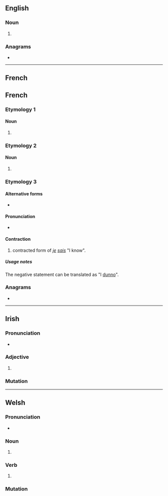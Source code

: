 {{also|cháis}}
==English==

===Noun===
{{head|en|noun form}}

# {{plural of|en|chai}}

===Anagrams===
* {{anagrams|en|a=achis|Chias|Chisa|chias}}

----

==French==

==French==

===Etymology 1===

====Noun====
{{head|fr|noun form}}

# {{plural of|fr|chai|g=m|t=wine cellars}}

===Etymology 2===

====Noun====
{{head|fr|noun form}}

# {{plural of|fr|chai|g=m|t=teas}}

===Etymology 3===

====Alternative forms====
* {{l|fr|ché}}

====Pronunciation====
* {{fr-IPA|ché}}

====Contraction====
{{head|fr|contractions}}

# {{lb|fr|informal}} contracted form of ''[[je]] [[sais]]'' "I know".

=====Usage notes=====
The negative statement {{m|fr|chais pas}} can be translated as "I [[dunno]]".

===Anagrams===
* {{l|fr|chias}}

----

==Irish==

===Pronunciation===
* {{IPA|ga|[xaʃ]}}

===Adjective===
{{head|ga|mutated adjective}}

# {{ga-lenition of|cais}}

===Mutation===
{{ga-mut-cons|c|ais}}

----

==Welsh==

===Pronunciation===
* {{IPA|cy|/χai̯s/}}

===Noun===
{{head|cy|mutated noun}}

# {{aspirate mutation of|cy|cais}}

===Verb===
{{head|cy|mutated verb}}

# {{aspirate mutation of|cy|cais}}

===Mutation===
{{cy-mut|cais}}